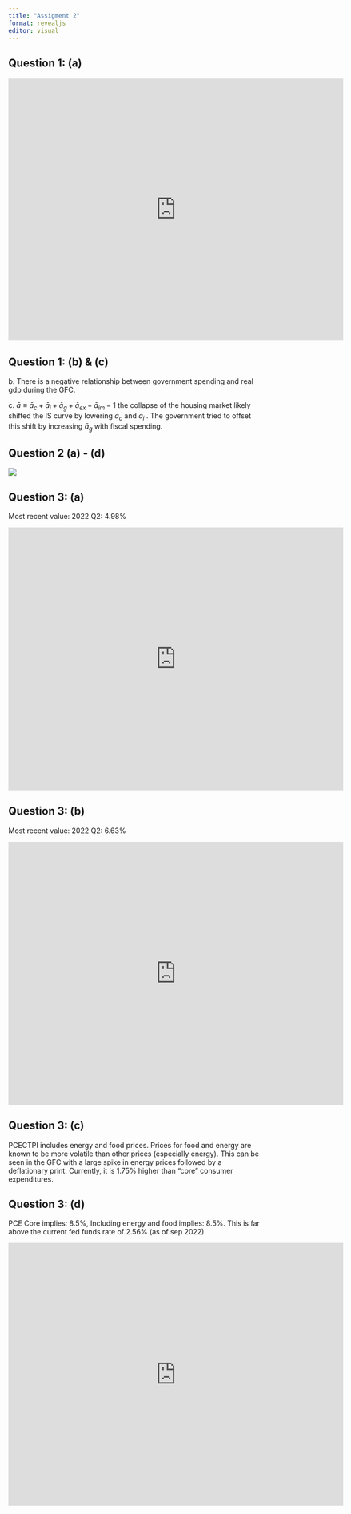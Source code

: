 ```yaml
---
title: "Assigment 2"
format: revealjs
editor: visual
---
```


## Question 1: (a)

```{=html}
<iframe src="https://fred.stlouisfed.org/graph/graph-landing.php?g=Vfjm&width=670&height=475" scrolling="no" frameborder="0" style="overflow:hidden; width:670px; height:525px;" allowTransparency="true" loading="lazy"></iframe>
```
## Question 1: (b) & (c)

b\. There is a negative relationship between government spending and real gdp during the GFC.

c\. $\bar{a} \equiv \bar{a}_c + \bar{a}_i + \bar{a}_g + \bar{a}_{ex} - \bar{a}_{im} -1$ the collapse of the housing market likely shifted the IS curve by lowering $\bar{a}_c$ and $\bar{a}_i$ . The government tried to offset this shift by increasing $\bar{a}_g$ with fiscal spending.

## Question 2 (a) - (d)

![](images/figure_12_18.png){fig-align="center"}

## Question 3: (a)

Most recent value: 2022 Q2: 4.98%

```{=html}
<iframe src="https://fred.stlouisfed.org/graph/graph-landing.php?g=VipE&width=670&height=475" scrolling="no" frameborder="0" style="overflow:hidden; width:670px; height:525px;" allowTransparency="true" loading="lazy"></iframe>
```
## Question 3: (b)

Most recent value: 2022 Q2: 6.63%

```{=html}
<iframe src="https://fred.stlouisfed.org/graph/graph-landing.php?g=VipU&width=670&height=475" scrolling="no" frameborder="0" style="overflow:hidden; width:670px; height:525px;" allowTransparency="true" loading="lazy"></iframe>
```
## Question 3: (c)

PCECTPI includes energy and food prices. Prices for food and energy are known to be more volatile than other prices (especially energy). This can be seen in the GFC with a large spike in energy prices followed by a deflationary print. Currently, it is 1.75% higher than "core" consumer expenditures.

## Question 3: (d)

PCE Core implies: 8.5%, Including energy and food implies: 8.5%. This is far above the current fed funds rate of 2.56% (as of sep 2022).

```{=html}
<iframe src="https://fred.stlouisfed.org/graph/graph-landing.php?g=VitH&width=670&height=475" scrolling="no" frameborder="0" style="overflow:hidden; width:670px; height:525px;" allowTransparency="true" loading="lazy"></iframe>
```
